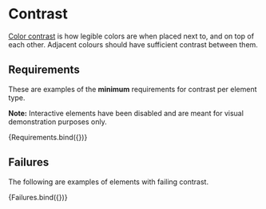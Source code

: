 
<Meta title='Accessibility/01. Contrast' />

# Contrast

[Color contrast](https://www.a11yproject.com/posts/2015-01-05-what-is-color-contrast/) is how legible colors are when placed next to,
and on top of each other. Adjacent colours should have sufficient contrast between them.

## Requirements

These are examples of the **minimum** requirements for contrast per element type.

**Note:** Interactive elements have been disabled and are meant for visual demonstration purposes only.

<Canvas>
  <Story name='Requirements'>{Requirements.bind({})}</Story>
</Canvas>

## Failures

The following are examples of elements with failing contrast.

<Canvas>
  <Story name='Failures'>{Failures.bind({})}</Story>
</Canvas>
